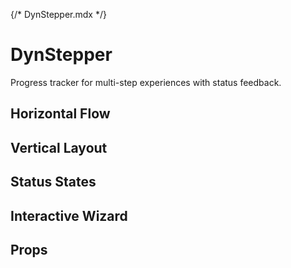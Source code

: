 {/* DynStepper.mdx */}

<Meta of={Stories} />

# DynStepper

Progress tracker for multi-step experiences with status feedback.

## Horizontal Flow
<Canvas of={Stories.HorizontalFlow} />

## Vertical Layout
<Canvas of={Stories.VerticalFlow} />

## Status States
<Canvas of={Stories.StatusVariants} />

## Interactive Wizard
<Canvas of={Stories.InteractiveWizard} />

## Props
<Controls of={Stories.HorizontalFlow} />
